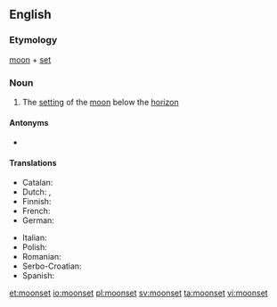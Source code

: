 ==English==

===Etymology===
[[moon]] + [[set]]

===Noun===
{{en-noun}}

# The [[setting]] of the [[moon]] below the [[horizon]]

====Antonyms====
* {{l|en|moonrise}}

====Translations====
{{trans-top|the setting of the moon below the horizon}}
* Catalan: {{t+|ca|posta de lluna|f}}
* Dutch: {{t|nl|[[ondergang]] [[van]] [[de]] [[maan]]|m}}, {{t|nl|maansondergang}}
* Finnish: {{t|fi|[[kuu]]n [[lasku]]}}
* French: {{t|fr|coucher de lune|m}}
* German: {{t+|de|Monduntergang|m}}
{{trans-mid}}
* Italian: {{t|it|tramonto lunare|m}}
* Polish: {{t+|pl|zachód księżyca|m}}
* Romanian: {{t|ro|apus de lună|n}}
* Serbo-Croatian: {{t|sh|zalazak meseca}}
* Spanish: {{t|es|puesta de la luna|f}}
{{trans-bottom}}

[[et:moonset]]
[[io:moonset]]
[[pl:moonset]]
[[sv:moonset]]
[[ta:moonset]]
[[vi:moonset]]
